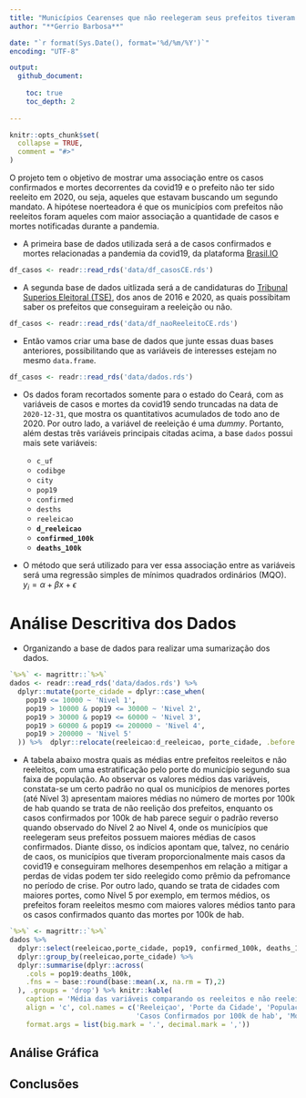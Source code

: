 ```yaml
---
title: "Municípios Cearenses que não reelegeram seus prefeitos tiveram mais casos de covid19?"
author: "**Gerrio Barbosa**"

date: "`r format(Sys.Date(), format='%d/%m/%Y')`"
encoding: "UTF-8"

output:
  github_document:
    
    toc: true
    toc_depth: 2
  
---
```


<!-- README.md is generated from README.Rmd. Please edit that file -->

```r
knitr::opts_chunk$set(
  collapse = TRUE,
  comment = "#>"
)
```



<!-- badges: start -->
<!-- badges: end -->

O projeto tem o objetivo de mostrar uma associação entre os casos confirmados e mortes decorrentes da covid19 e o prefeito não ter sido reeleito em 2020, ou seja, aqueles que estavam buscando um segundo mandato. A hipótese noerteadora é que os municípios com prefeitos não reeleitos foram aqueles com maior associação a quantidade de casos e mortes notificadas durante a pandemia. 


- A primeira base de dados utilizada será a de casos confirmados e mortes relacionadas a pandemia da covid19, da plataforma [Brasil.IO](https://brasil.io/dataset/covid19/files/)

```r

df_casos <- readr::read_rds('data/df_casosCE.rds')

```

-  A segunda base de dados uitlizada será a de candidaturas do [Tribunal Superios Eleitoral (TSE)](https://www.tse.jus.br/hotsites/pesquisas-eleitorais/candidatos.html), dos anos de 2016 e 2020, as quais possibitam saber os prefeitos que conseguiram a reeleição ou não.


```r

df_casos <- readr::read_rds('data/df_naoReeleitoCE.rds')

```


- Então vamos criar uma base de dados que junte essas duas bases anteriores, possibilitando que as variáveis de interesses estejam no mesmo `data.frame`.


```r

df_casos <- readr::read_rds('data/dados.rds')

```

 - Os dados foram recortados somente para o estado do Ceará, com as variáveis de casos e mortes da covid19 sendo truncadas na data de `2020-12-31`, que mostra os quantitativos acumulados de todo ano de 2020. Por outro lado, a variável de reeleição é uma *dummy*. Portanto, além destas três variáveis principais citadas acima, a base `dados` possui mais sete variáveis:
    
    - `c_uf`
    - `codibge`
    - `city`
    - `pop19`
    - `confirmed`
    - `desths`
    - `reeleicao`
    - **`d_reeleicao`**
    - **`confirmed_100k`**
    - **`deaths_100k`**
    
    
 - O método que será utilizado para ver essa associação entre as variáveis será uma regressão simples de mínimos quadrados ordinários (MQO). $y_i = \alpha + \beta x + \epsilon$  
  
  
  

# Análise Descritiva dos Dados

- Organizando a base de dados para realizar uma sumarização dos dados. 


```r

`%>%` <- magrittr::`%>%`
dados <- readr::read_rds('data/dados.rds') %>%
  dplyr::mutate(porte_cidade = dplyr::case_when(
    pop19 <= 10000 ~ 'Nivel 1',
    pop19 > 10000 & pop19 <= 30000 ~ 'Nivel 2',
    pop19 > 30000 & pop19 <= 60000 ~ 'Nivel 3',
    pop19 > 60000 & pop19 <= 200000 ~ 'Nivel 4',
    pop19 > 200000 ~ 'Nivel 5'
  )) %>%  dplyr::relocate(reeleicao:d_reeleicao, porte_cidade, .before = pop19)


```

- A tabela abaixo mostra quais as médias entre prefeitos reeleitos e não reeleitos, com uma estratificação pelo porte do município segundo sua faixa de população. Ao observar os valores médios das variáveis, constata-se um certo padrão no qual os municípios de menores portes (até Nível 3) apresentam maiores médias no número de mortes por 100k de hab quando se trata de não reelição dos prefeitos, enquanto os casos confirmados por 100k de hab parece seguir o padrão reverso quando observado do Nível 2 ao Nivel 4, onde os municípios que reelegeram seus prefeitos possuem maiores médias de casos confirmados. Diante disso, os indícios apontam que, talvez, no cenário de caos, os municípios que tiveram proporcionalmente mais casos da covid19 e conseguiram melhores desempenhos em relação a mitigar a perdas de vidas podem ter sido reelegido como prêmio da pefromance no período de crise. Por outro lado, quando se trata de cidades com maiores portes, como Nível 5 por exemplo, em termos médios, os prefeitos foram reeleitos mesmo com maiores valores médios tanto para os casos confirmados quanto das mortes por 100k de hab. 


```r

`%>%` <- magrittr::`%>%`
dados %>% 
  dplyr::select(reeleicao,porte_cidade, pop19, confirmed_100k, deaths_100k) %>% 
  dplyr::group_by(reeleicao,porte_cidade) %>%
  dplyr::summarise(dplyr::across(
    .cols = pop19:deaths_100k,
    .fns = ~ base::round(base::mean(.x, na.rm = T),2)
  ), .groups = 'drop') %>% knitr::kable(
    caption = 'Média das variáveis comparando os reeleitos e não reeleitos por porte da cidade.',
    align = 'c', col.names = c('Reeleiçao', 'Porte da Cidade', 'População', 
                               'Casos Confirmados por 100k de hab', 'Mortes por 100k de hab'),
    format.args = list(big.mark = '.', decimal.mark = ','))

```




## Análise Gráfica

## Conclusões























